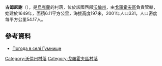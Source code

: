 {{coord|50|24|44|N|25|9|51|E|scale:30000|display=title}}

'''古姆尼謝'''（{{lang-uk|Гумнище}}），是[[烏克蘭|烏克蘭]]的村落，位於該國西部[[沃倫州|沃倫州]]，由[[戈羅霍夫區|戈羅霍夫區]]負責管轄，始建於1649年，面積6.11平方公里，海拔高度197米，2001年人口331，人口密度每平方公里54.17人。

==參考資料==
* [http://weather.in.ua/ua/volynskaja/6188 Погода в селі Гумнище] {{Wayback|url=http://weather.in.ua/ua/volynskaja/6188 |date=20200919164143 }}

[[Category:沃倫州村落|Category:沃倫州村落]]
[[Category:戈羅霍夫區村落|Category:戈羅霍夫區村落]]


{{Volyn-geo-stub}}